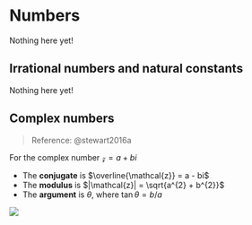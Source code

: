 # Numbers

Nothing here yet!

## Irrational numbers and natural constants

Nothing here yet!

## Complex numbers

> Reference: @stewart2016a

For the complex number $\mathcal{z} = a + bi$

* The __conjugate__ is $\overline{\mathcal{z}} = a - bi$
* The __modulus__ is $|\mathcal{z}| = \sqrt{a^{2} + b^{2}}$
* The __argument__ is $\theta$, where $\tan \theta = b / a$

![](../images/stewart_2016a_complex-numbers_1.png)
